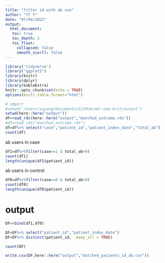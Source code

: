 ```yaml
---
title: "filter id with ab use"
author: "YT Y"
date: "07/04/2022"
output: 
  html_document:
   toc: true
   toc_depth: 2
   toc_float:
     collapsed: false
     smooth_scorll: false
---
```


```r
library('tidyverse')
library("ggplot2")
library(knitr)
library(dplyr)
library(kableExtra)
knitr::opts_chunk$set(echo = TRUE)
options(knitr.table.format="html")
```


```r
# import
#setwd('/Users/yayang/Documents/GitHub/amr-uom-brit/output')
setwd(here::here("output"))
df=read_rds(here::here("output","matched_outcome.rds"))
#df=read_rds("matched_outcome.rds")
df=df%>% select("case","patient_id","patient_index_date","total_ab")
count(df)
```

ab users in case
```r

df1=df%>%filter(case==1 & total_ab>0)
count(df1)
length(unique(df1$patient_id))
```

ab users in control
```r

df0=df%>%filter(case==0 & total_ab>0)
count(df0)
length(unique(df0$patient_id))
```

# output
```r
DF=rbind(df1,df0)

DF=DF%>% select("patient_id","patient_index_date")
DF=DF%>% distinct(patient_id, .keep_all = TRUE)

count(DF)

write.csv(DF,here::here("output","matched_patients_id_ab.csv"))



```


